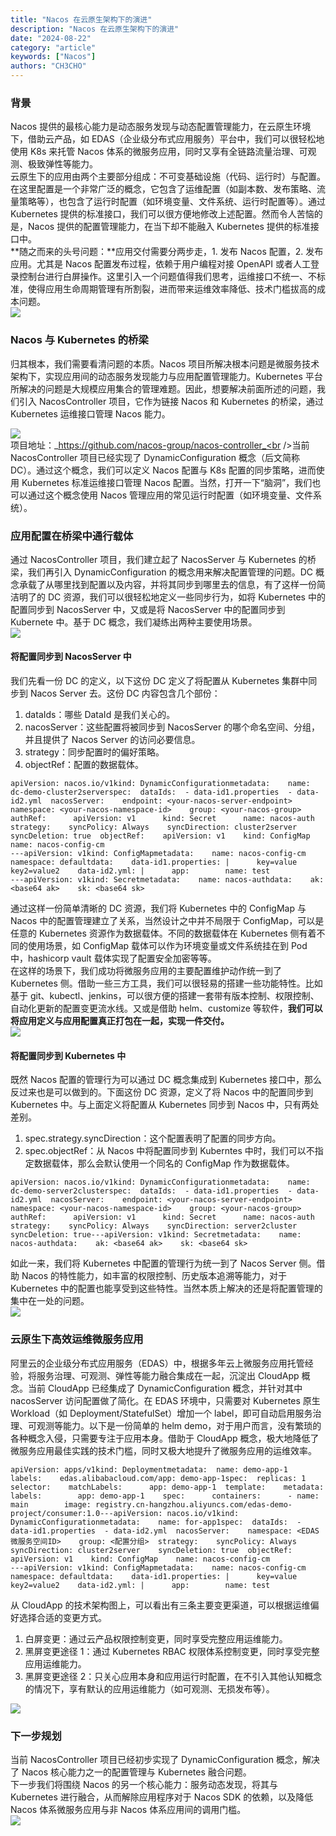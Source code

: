 ```yaml
---
title: "Nacos 在云原生架构下的演进"
description: "Nacos 在云原生架构下的演进"
date: "2024-08-22"
category: "article"
keywords: ["Nacos"]
authors: "CH3CHO"
---
```


<a name="F8Chu"></a>
### 背景
Nacos 提供的最核心能力是动态服务发现与动态配置管理能力，在云原生环境下，借助云产品，如 EDAS（企业级分布式应用服务）平台中，我们可以很轻松地使用 K8s 来托管 Nacos 体系的微服务应用，同时又享有全链路流量治理、可观测、极致弹性等能力。<br />云原生下的应用由两个主要部分组成：不可变基础设施（代码、运行时）与配置。在这里配置是一个非常广泛的概念，它包含了运维配置（如副本数、发布策略、流量策略等），也包含了运行时配置（如环境变量、文件系统、运行时配置等）。通过 Kubernetes 提供的标准接口，我们可以很方便地修改上述配置。然而令人苦恼的是，Nacos 提供的配置管理能力，在当下却不能融入 Kubernetes 提供的标准接口中。<br />**随之而来的头号问题：**应用交付需要分两步走，1. 发布 Nacos 配置，2. 发布应用。尤其是 Nacos 配置发布过程，依赖于用户编程对接 OpenAPI 或者人工登录控制台进行白屏操作。这里引入一个问题值得我们思考，运维接口不统一、不标准，使得应用生命周期管理有所割裂，进而带来运维效率降低、技术门槛拔高的成本问题。<br />![](/img/1728552219867.png)
<a name="hhH90"></a>
### Nacos 与 Kubernetes 的桥梁
归其根本，我们需要看清问题的本质。Nacos 项目所解决根本问题是微服务技术架构下，实现应用间的动态服务发现能力与应用配置管理能力。Kubernetes 平台所解决的问题是大规模应用集合的管理难题。因此，想要解决前面所述的问题，我们引入 NacosController 项目，它作为链接 Nacos 和 Kubernetes 的桥梁，通过 Kubernetes 运维接口管理 Nacos 能力。

![](/img/1728552220128.png)<br />项目地址：_https://github.com/nacos-group/nacos-controller_<br />当前 NacosController 项目已经实现了 DynamicConfiguration 概念（后文简称 DC）。通过这个概念，我们可以定义 Nacos 配置与 K8s 配置的同步策略，进而使用 Kubernetes 标准运维接口管理 Nacos 配置。当然，打开一下“脑洞”，我们也可以通过这个概念使用 Nacos 管理应用的常见运行时配置（如环境变量、文件系统）。
<a name="xToW4"></a>
### 应用配置在桥梁中通行载体
通过 NacosController 项目，我们建立起了 NacosServer 与 Kubernetes 的桥梁，我们再引入 DynamicConfiguration 的概念用来解决配置管理的问题。DC 概念承载了从哪里找到配置以及内容，并将其同步到哪里去的信息，有了这样一份简洁明了的 DC 资源，我们可以很轻松地定义一些同步行为，如将 Kubernetes 中的配置同步到 NacosServer 中，又或是将 NacosServer 中的配置同步到 Kubernete 中。基于 DC 概念，我们凝练出两种主要使用场景。<br />![](/img/1728552220368.png)
<a name="tzIzY"></a>
#### 将配置同步到 NacosServer 中
我们先看一份 DC 的定义，以下这份 DC 定义了将配置从 Kubernetes 集群中同步到 Nacos Server 去。这份 DC 内容包含几个部份：

1. dataIds：哪些 DataId 是我们关心的。
2. nacosServer：这些配置将被同步到 NacosServer 的哪个命名空间、分组，并且提供了 Nacos Server 的访问必要信息。
3. strategy：同步配置时的偏好策略。
4. objectRef：配置的数据载体。
```
apiVersion: nacos.io/v1kind: DynamicConfigurationmetadata:    name: dc-demo-cluster2serverspec:  dataIds:  - data-id1.properties  - data-id2.yml  nacosServer:    endpoint: <your-nacos-server-endpoint>    namespace: <your-nacos-namespace-id>    group: <your-nacos-group>    authRef:      apiVersion: v1      kind: Secret      name: nacos-auth  strategy:    syncPolicy: Always    syncDirection: cluster2server    syncDeletion: true  objectRef:    apiVersion: v1    kind: ConfigMap    name: nacos-config-cm
---apiVersion: v1kind: ConfigMapmetadata:    name: nacos-config-cm    namespace: defaultdata:    data-id1.properties: |      key=value      key2=value2    data-id2.yml: |      app:        name: test
---apiVersion: v1kind: Secretmetadata:    name: nacos-authdata:    ak: <base64 ak>    sk: <base64 sk>
```
通过这样一份简单清晰的 DC 资源，我们将 Kubernetes 中的 ConfigMap 与 Nacos 中的配置管理建立了关系，当然设计之中并不局限于 ConfigMap，可以是任意的 Kubernetes 资源作为数据载体。不同的数据载体在 Kubernetes 侧有着不同的使用场景，如 ConfigMap 载体可以作为环境变量或文件系统挂在到 Pod 中，hashicorp vault 载体实现了配置安全加密等等。<br />在这样的场景下，我们成功将微服务应用的主要配置维护动作统一到了 Kubernetes 侧。借助一些三方工具，我们可以很轻易的搭建一些功能特性。比如基于 git、kubectl、jenkins，可以很方便的搭建一套带有版本控制、权限控制、自动化更新的配置变更流水线。又或是借助 helm、customize 等软件，**我们可以将应用定义与应用配置真正打包在一起，实现一件交付。**<br />![](/img/1728552220586.png)
<a name="TBxTV"></a>
#### 将配置同步到 Kubernetes 中
既然 Nacos 配置的管理行为可以通过 DC 概念集成到 Kubernetes 接口中，那么反过来也是可以做到的。下面这份 DC 资源，定义了将 Nacos 中的配置同步到 Kubernetes 中。与上面定义将配置从 Kubernetes 同步到 Nacos 中，只有两处差别。

1. spec.strategy.syncDirection：这个配置表明了配置的同步方向。
2. spec.objectRef：从 Nacos 中将配置同步到 Kuberntes 中时，我们可以不指定数据载体，那么会默认使用一个同名的 ConfigMap 作为数据载体。
```
apiVersion: nacos.io/v1kind: DynamicConfigurationmetadata:    name: dc-demo-server2clusterspec:  dataIds:  - data-id1.properties  - data-id2.yml  nacosServer:    endpoint: <your-nacos-server-endpoint>    namespace: <your-nacos-namespace-id>    group: <your-nacos-group>    authRef:      apiVersion: v1      kind: Secret      name: nacos-auth  strategy:    syncPolicy: Always    syncDirection: server2cluster    syncDeletion: true---apiVersion: v1kind: Secretmetadata:    name: nacos-authdata:    ak: <base64 ak>    sk: <base64 sk>
```
如此一来，我们将 Kubernetes 中配置的管理行为统一到了 Nacos Server 侧。借助 Nacos 的特性能力，如丰富的权限控制、历史版本追溯等能力，对于 Kubernetes 中的配置也能享受到这些特性。当然本质上解决的还是将配置管理的集中在一处的问题。<br />![](/img/1728552220908.png)
<a name="YOxbD"></a>
### 云原生下高效运维微服务应用
阿里云的企业级分布式应用服务（EDAS）中，根据多年云上微服务应用托管经验，将服务治理、可观测、弹性等能力融合集成在一起，沉淀出 CloudApp 概念。当前 CloudApp 已经集成了 DynamicConfiguration 概念，并针对其中 nacosServer 访问配置做了简化。在 EDAS 环境中，只需要对 Kubernetes 原生 Workload（如 Deployment/StatefulSet）增加一个 label，即可自动启用服务治理、可观测等能力。以下是一份简单的 helm demo，对于用户而言，没有繁琐的各种概念入侵，只需要专注于应用本身。借助于 CloudApp 概念，极大地降低了微服务应用最佳实践的技术门槛，同时又极大地提升了微服务应用的运维效率。
```
apiVersion: apps/v1kind: Deploymentmetadata:  name: demo-app-1  labels:    edas.alibabacloud.com/app: demo-app-1spec:  replicas: 1  selector:    matchLabels:      app: demo-app-1  template:    metadata:      labels:        app: demo-app-1    spec:      containers:      - name: main        image: registry.cn-hangzhou.aliyuncs.com/edas-demo-project/consumer:1.0---apiVersion: nacos.io/v1kind: DynamicConfigurationmetadata:    name: for-app1spec:  dataIds:  - data-id1.properties  - data-id2.yml  nacosServer:    namespace: <EDAS 微服务空间ID>    group: <配置分组>  strategy:    syncPolicy: Always    syncDirection: cluster2server    syncDeletion: true  objectRef:    apiVersion: v1    kind: ConfigMap    name: nacos-config-cm
---apiVersion: v1kind: ConfigMapmetadata:    name: nacos-config-cm    namespace: defaultdata:    data-id1.properties: |      key=value      key2=value2    data-id2.yml: |      app:        name: test
```
从 CloudApp 的技术架构图上，可以看出有三条主要变更渠道，可以根据运维偏好选择合适的变更方式。

1. 白屏变更：通过云产品权限控制变更，同时享受完整应用运维能力。
2. 黑屏变更途径 1：通过 Kubernetes RBAC 权限体系控制变更，同时享受完整应用运维能力。
3. 黑屏变更途径 2：只关心应用本身和应用运行时配置，在不引入其他认知概念的情况下，享有默认的应用运维能力（如可观测、无损发布等）。

![](/img/1728552221095.png)
<a name="eLDvZ"></a>
### 下一步规划
当前 NacosController 项目已经初步实现了 DynamicConfiguration 概念，解决了 Nacos 核心能力之一的配置管理与 Kubernetes 融合问题。<br />下一步我们将围绕 Nacos 的另一个核心能力：服务动态发现，将其与 Kubernetes 进行融合，从而解除应用程序对于 Nacos SDK 的依赖，以及降低 Nacos 体系微服务应用与非 Nacos 体系应用间的调用门槛。<br />![](/img/1728552221291.png)

